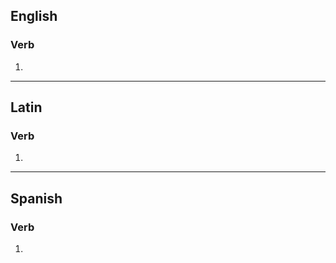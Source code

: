 ==English==

===Verb===
{{head|en|verb form}}

# {{en-third-person singular of|subscribe}}

----

==Latin==

===Verb===
{{la-verb-form|subscrībēs}}

# {{inflection of|subscrībō||2|s|futr|actv|indc|lang=la}}

----

==Spanish==

===Verb===
{{head|es|verb form}}

# {{es-verb form of|ending=ir|mood=indicative|tense=present|pers=2|formal=no|number=singular|subscribir}}